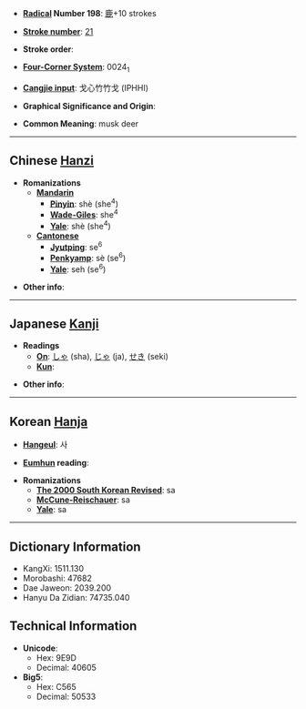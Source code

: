 * '''[[Wiktionary:Chinese radical index|Radical]] Number 198''': [[Wiktionary:Chinese radical index 鹿|鹿]]+10 strokes

* '''[[Wiktionary:Chinese total strokes index|Stroke number]]''': [[Wiktionary:Chinese total strokes index 21|21]]

* '''Stroke order''': 

* '''[[Wiktionary:Chinese four corner index|Four-Corner System]]''': 0024<sub>1</sub>

* '''[[Wiktionary:Chinese Cangjie index|Cangjie input]]''': 戈心竹竹戈 (IPHHI)

* '''Graphical Significance and Origin''': 

* '''Common Meaning''': musk deer

----

== Chinese [[Hanzi]] ==

* '''Romanizations'''
** '''[[Mandarin]]'''
*** '''[[Pinyin]]''': shè (she<sup>4</sup>)
*** '''[[Wade-Giles]]''': she<sup>4</sup>
*** '''[[Yale]]''': shè (she<sup>4</sup>)
** '''[[Cantonese]]'''
*** '''[[Jyutping]]''': se<sup>6</sup>
*** '''[[Penkyamp]]''': sè (se<sup>6</sup>)
*** '''[[Yale]]''': seh (se<sup>6</sup>)

* '''Other info''': 

----

== Japanese [[Kanji]] ==

* '''Readings'''
** '''[[On]]''': [[しゃ]] (sha), [[じゃ]] (ja), [[せき]] (seki)
** '''[[Kun]]''': 

* '''Other info''':  

----

== Korean [[Hanja]] ==

* '''[[Hangeul]]''': 사

* '''[[Eumhun]] reading''': 

* '''Romanizations'''
** '''[[The 2000 South Korean Revised Romanization|The 2000 South Korean Revised]]''': sa
** '''[[McCune-Reischauer]]''': sa
** '''[[Yale]]''': sa

----

== Dictionary Information ==

* KangXi: 1511.130
* Morobashi: 47682
* Dae Jaweon: 2039.200
* Hanyu Da Zidian: 74735.040

== Technical Information ==

* '''Unicode''':
** Hex: 9E9D
** Decimal: 40605
* '''Big5''':
** Hex: C565
** Decimal: 50533